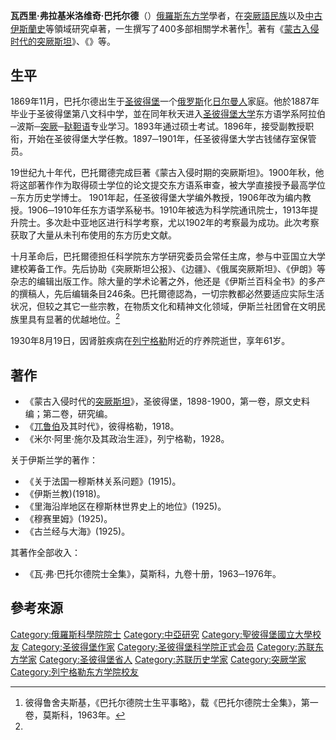 {{refimprove|time=2010-10-25T23:29:20+00:00}}
{{Infobox Person
|name          = 瓦西里·弗拉基米洛维奇·巴托尔德<BR>{{lang|ru|Василий Владимирович Бартольд}}
|image         = Vasily Bartold.jpg
|image_size    = 140px
|caption       = 
|birth_date    = {{Birth date|1869|11|3}}
|birth_place   = [[聖彼得堡|聖彼得堡]] 
|death_date    = {{death date and age|1930|8|19|1869|11|3}}
|death_place   = [[列寧格勒|列寧格勒]]
|death_cause   = 
|resting_place = 
|resting_place_coordinates = 
|nationality   = {{flag|Russian Empire}}/{{flag|Soviet Union|1924}}
|education     = 
|alma_mater    = 
|employer      = 
|occupation    = [[歷史學家|歷史學家]]
|spouse        = 
|children      = 
}}
'''瓦西里·弗拉基米洛维奇·巴托尔德'''（{{lang-ru|Василий Владимирович Бартольд}}）[[俄羅斯|俄羅斯]][[东方学|东方学]]學者，在[[突厥語民族|突厥語民族]]以及[[中世紀|中古]][[伊斯蘭史|伊斯蘭史]]等領域研究卓著，一生撰写了400多部相關学术著作<ref name="balife">彼得鲁舍夫斯基，《巴托尔德院士生平事略》，载《巴托尔德院士全集》，第一卷，莫斯科，1963年。</ref>。著有《[[蒙古入侵时代的突厥斯坦|蒙古入侵时代的突厥斯坦]]》、《{{tsl|en|Encyclopaedia of Islam|伊斯兰百科全书}}》等。

==生平==
1869年11月，巴托尔德出生于[[圣彼得堡|圣彼得堡]]一个[[俄罗斯|俄罗斯]]化[[日尔曼人|日尔曼人]]家庭。他於1887年毕业于圣彼得堡第八文科中学，並在同年秋天进入[[圣彼得堡大学|圣彼得堡大学]]东方语学系阿拉伯─波斯─[[突厥|突厥]]─[[鞑靼语|鞑靼语]]专业学习。1893年通过硕士考试。1896年，接受副教授职衔，开始在圣彼得堡大学任教。1897─1901年，任圣彼得堡大学古钱储存室保管员。

19世纪九十年代，巴托爾德完成巨著《蒙古入侵时期的突厥斯坦》。1900年秋，他将这部著作作为取得硕士学位的论文提交东方语系审查，被大学直接授予最高学位─东方历史学博士。 1901年起，任圣彼得堡大学编外教授，1906年改为编内教授。1906─1910年任东方语学系秘书。1910年被选为科学院通讯院士，1913年提升院士。多次赴中亚地区进行科学考察，尤以1902年的考察最为成功。此次考察获取了大量从未刊布使用的东方历史文献。

十月革命后，巴托爾德担任科学院东方学研究委员会常任主席，参与中亚国立大学建校筹备工作。先后协助《突厥斯坦公报》、《边疆》、《俄属突厥斯坦》、《伊朗》等杂志的编辑出版工作。除大量的学术论著之外，他还是《伊斯兰百科全书》的多产的撰稿人，先后编辑条目246条。巴托爾德認為，一切宗教都必然要适应实际生活状况，但较之其它一些宗教，在物质文化和精神文化领域，伊斯兰社团曾在文明民族里具有显著的优越地位。<ref name="balife"/>

1930年8月19日，因肾脏疾病在[[列宁格勒|列宁格勒]]附近的疗养院逝世，享年61岁。 

==著作==
*《蒙古入侵时代的[[突厥斯坦|突厥斯坦]]》，圣彼得堡，1898-1900，第一卷，原文史料编；第二卷，研究编。
*《[[兀鲁伯|兀鲁伯]]及其时代》，彼得格勒，1918。
*《米尔·阿里·施尔及其政治生涯》，列宁格勒，1928。
关于伊斯兰学的著作：
*《关于法国一穆斯林关系问题》(1915)。
*《伊斯兰教)(1918)。
*《里海沿岸地区在穆斯林世界史上的地位》(1925)。
*《穆赛里姆》(1925)。
*《古兰经与大海》(1925)。
其著作全部收入：
*《瓦·弗·巴托尔德院士全集》，莫斯科，九卷十册，1963─1976年。

== 參考來源 ==
{{reflist}}

{{Authority control}}
[[Category:俄羅斯科學院院士|Category:俄羅斯科學院院士]]
[[Category:中亞研究|Category:中亞研究]]
[[Category:聖彼得堡國立大學校友|Category:聖彼得堡國立大學校友]]
[[Category:圣彼得堡作家|Category:圣彼得堡作家]]
[[Category:圣彼得堡科学院正式会员|Category:圣彼得堡科学院正式会员]]
[[Category:苏联东方学家|Category:苏联东方学家]]
[[Category:圣彼得堡省人|Category:圣彼得堡省人]]
[[Category:苏联历史学家|Category:苏联历史学家]]
[[Category:突厥学家|Category:突厥学家]]
[[Category:列宁格勒东方学院校友|Category:列宁格勒东方学院校友]]